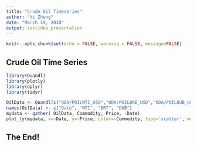 ```yaml
---
title: "Crude Oil Timeseries"
author: "Yi Zheng"
date: "March 19, 2018"
output: ioslides_presentation
---
```


```r
knitr::opts_chunk$set(echo = FALSE, warning = FALSE, message=FALSE)
```

## Crude Oil Time Series

```r
library(Quandl)
library(plotly)
library(dplyr)
library(tidyr)

OilData <- Quandl(c("ODA/POILWTI_USD","ODA/POILBRE_USD","ODA/POILDUB_USD"))
names(OilData) <- c("Date", "WTI", "BRT", "DUB") 
mydata <- gather( OilData, Commodity, Price, -Date)
plot_ly(mydata, x=~Date, y=~Price, color=~Commodity, type='scatter', mode='lines')
```

## The End!